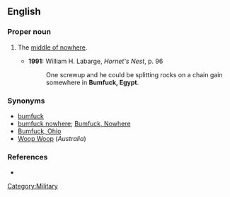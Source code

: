 ==English==
===Proper noun===
{{en-proper-noun|sg=[[bumfuck|Bumfuck]], [[Egypt]]}}

#{{US|originally military}} The [[middle of nowhere]].
#*'''1991:''' William H. Labarge, ''Hornet's Nest'', p. 96
#*:One screwup and he could be splitting rocks on a chain gain somewhere in '''Bumfuck, Egypt'''.
===Synonyms===
*[[bumfuck]]
*[[bumfuck nowhere]]; [[Bumfuck, Nowhere]]
*[[Bumfuck, Ohio]]
*[[Woop Woop]] (''Australia'')

===References===
*{{cite book |author=Elting, John R., Dan Cragg, Ernest Deal |year=1984 |title=A Dictionary of Soldier Talk |location=New York |publisher=Scribner |pages=p. 43}}
[[Category:Military]]